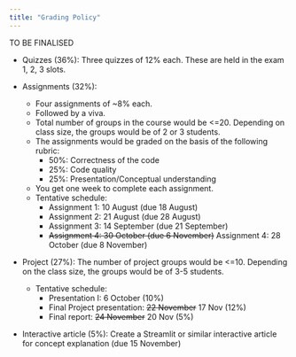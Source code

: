 ```yaml
---
title: "Grading Policy"
---
```


TO BE FINALISED

- Quizzes (36%): Three quizzes of 12% each. These are held in the exam 1, 2, 3 slots.

- Assignments (32%): 
    - Four assignments of ~8% each. 
    - Followed by a viva. 
    - Total number of groups in the course would be <=20. Depending on class size, the groups would be of 2 or 3 students.
    - The assignments would be graded on the basis of the following rubric:
        - 50%: Correctness of the code
        - 25%: Code quality
        - 25%: Presentation/Conceptual understanding
    - You get one week to complete each assignment.
    - Tentative schedule:
        - Assignment 1: 10 August (due 18 August)
        - Assignment 2: 21 August (due 28 August)
        - Assignment 3: 14 September (due 21 September)
        - ~~Assignment 4: 30 October (due 6 November)~~ Assignment 4: 28 October (due 8 November)

- Project (27%): The number of project groups would be <=10. Depending on the class size, the groups would be of 3-5 students. 
    - Tentative schedule:
        - Presentation I: 6 October (10%)
        - Final Project presentation: ~~22 November~~ 17 Nov (12%)
        - Final report: ~~24 November~~ 20 Nov (5%)

- Interactive article (5%): Create a Streamlit or similar interactive article for concept explanation (due 15 November)

